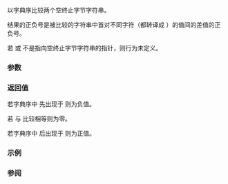 {{cpp/title|strcmp}}
{{cpp/string/byte/navbar}}
{{ddcl|header=cstring|
int strcmp( const char* lhs, const char* rhs );
}}

以字典序比较两个空终止字节字符串。

结果的正负号是被比较的字符串中首对不同字符（都转译成 {{c|unsigned char}}）的值间的差值的正负号。

若 {{c|lhs}} 或 {{c|rhs}} 不是指向空终止字节字符串的指针，则行为未定义。

===参数===
{{par begin}}
{{par|lhs, rhs|指向待比较的空终止字节字符串的指针}}
{{par end}}

===返回值===
若字典序中 {{c|lhs}} 先出现于 {{c|rhs}} 则为负值。

若 {{c|lhs}} 与 {{c|rhs}} 比较相等则为零。

若字典序中 {{c|lhs}} 后出现于 {{c|rhs}} 则为正值。

===示例===
{{example
|code=
#include &lt;algorithm&gt;
#include &lt;cstring&gt;
#include &lt;iostream&gt;
#include &lt;vector&gt;

int main() 
{
    std::vector&lt;const char*&gt; cats{"Heathcliff", "Snagglepuss", "Hobbes", "Garfield"};
    std::sort(cats.begin(), cats.end(), [](const char* strA, const char* strB)
    {
        return std::strcmp(strA, strB) &lt; 0;
    }); 

    for (const char* cat : cats)
        std::cout &lt;&lt; cat &lt;&lt; '\n';
}
|output=
Garfield
Heathcliff
Hobbes
Snagglepuss
}}

===参阅===
{{dsc begin}}
{{dsc inc|cpp/string/byte/dsc strncmp}}
{{dsc inc|cpp/string/wide/dsc wcscmp}}
{{dsc inc|cpp/string/byte/dsc memcmp}}
{{dsc inc|cpp/string/byte/dsc strcoll}}
{{dsc see c|c/string/byte/strcmp}}
{{dsc end}}

{{langlinks|de|en|es|fr|it|ja|pt|ru}}
